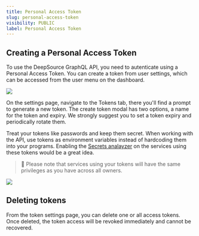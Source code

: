```yaml
---
title: Personal Access Token
slug: personal-access-token
visibility: PUBLIC
label: Personal Access Token
---
```

## Creating a Personal Access Token

To use the DeepSource GraphQL API, you need to autenticate using a Personal Access Token. You can create a token from user settings, which can be accessed from the user menu on the dashboard.

![](https://files.readme.io/93a1d9b-small-api-personal-settings.png)

On the settings page, navigate to the Tokens tab, there you'll find a prompt to generate a new token. The create token modal has two options, a name for the token and expiry. We strongly suggest you to set a token expiry and periodically rotate them.

Treat your tokens like passwords and keep them secret. When working with the API, use tokens as environment variables instead of hardcoding them into your programs. Enabling the [Secrets analayzer](https://docs.deepsource.com/docs/analyzers-secrets) on the services using these tokens would be a great idea.

> 📘 Please note that services using your tokens will have the same privileges as you have across all owners.

![](https://files.readme.io/08a4509-small-api-token-modal.png)

## Deleting tokens

From the token settings page, you can delete one or all access tokens. Once deleted, the token access will be revoked immediately and cannot be recovered.